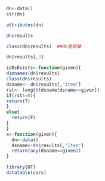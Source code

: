 ```r
dn<-data()  
str(dn)
```  
```r
attributes(dn)
```
```r
dn$results
```  
```r
class(dn$results)  ##dn是矩陣
```  
```r
dn$results[,3]
```


```r
isDsExists<-function(given){
dimnames(dn$results)  
class(dn$results)  
dsname<- dn$results[,"Item"]    
rst<- length(dsname[dsname==given])  
if(rst!=0){
return(T)
}  
else{  
  return(F)
}
}
x<-function(given){
  dn<-data()  
  dsname<-dn$results[,"Item"]  
  return(any(dsname==given))
}
```
```r
library(DT)
datatable(cars)

```


